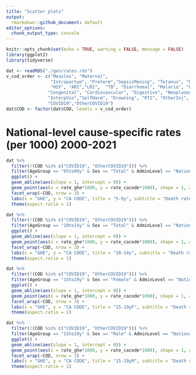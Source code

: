```yaml
---
title: "Scatter plots"
output:
  rmarkdown::github_document: default
editor_options: 
  chunk_output_type: console
---
```


```r
knitr::opts_chunk$set(echo = TRUE, warning = FALSE, message = FALSE)
library(ggplot2)
library(tidyverse)

dat <- readRDS("./gen/rates.rds")
v_cod_order <- c("Measles", "Maternal", 
                 "Intrapartum", "Preterm","SepsisMening", "Tetanus", "MeningEnceph" ,
                 "HIV", "ARI","LRI",  "TB", "Diarrhoeal", "Malaria", "OtherCMPN",
                "Congenital", "Cardiovascular", "Digestive", "Neoplasms", "OtherNCD",
                "InterpVio","SelfHarm", "Drowning", "RTI", "OtherInj", "NatDis", "CollectVio",
                "COVID19","OtherCOVID19")
dat$COD <- factor(dat$COD, levels = v_cod_order)
```

# National-level cause-specific rates (per 1000) 2000-2021 

```r
dat %>%
  filter(!(COD %in% c("COVID19", "OtherCOVID19"))) %>%
  filter(AgeGroup == "05to09y" & Sex == "Total" & AdminLevel == "National") %>%
  ggplot() +
  geom_abline(aes(slope = 1, intercept = 0)) +
  geom_point(aes(x = rate_ghe*1000, y = rate_cacode*1000), shape = 1, alpha = .5) +
  facet_wrap(~COD, nrow = 3) +
  labs(x = "GHE", y = "CA CODE", title = "5-9y", subtitle = "Death rate per 1,000") + 
  theme(aspect.ratio = 1) 

dat %>%
  filter(!(COD %in% c("COVID19", "OtherCOVID19"))) %>%
  filter(AgeGroup == "10to14y" & Sex == "Total" & AdminLevel == "National") %>%
  ggplot() +
  geom_abline(aes(slope = 1, intercept = 0)) +
  geom_point(aes(x = rate_ghe*1000, y = rate_cacode*1000), shape = 1, alpha = .5) +
  facet_wrap(~COD, nrow = 3) +
  labs(x = "GHE", y = "CA CODE", title = "10-14y", subtitle = "Death rate per 1,000") + 
  theme(aspect.ratio = 1) 

dat %>%
  filter(!(COD %in% c("COVID19", "OtherCOVID19"))) %>%
  filter(AgeGroup == "15to19y" & Sex == "Female" & AdminLevel == "National") %>%
  ggplot() +
  geom_abline(aes(slope = 1, intercept = 0)) +
  geom_point(aes(x = rate_ghe*1000, y = rate_cacode*1000), shape = 1, alpha = .5) +
  facet_wrap(~COD, nrow = 3) +
  labs(x = "GHE", y = "CA CODE", title = "15-19yF", subtitle = "Death rate per 1,000") + 
  theme(aspect.ratio = 1) 

dat %>%
  filter(!(COD %in% c("COVID19", "OtherCOVID19"))) %>%
  filter(AgeGroup == "15to19y" & Sex == "Male" & AdminLevel == "National") %>%
  ggplot() +
  geom_abline(aes(slope = 1, intercept = 0)) +
  geom_point(aes(x = rate_ghe*1000, y = rate_cacode*1000), shape = 1, alpha = .5) +
  facet_wrap(~COD, nrow = 3) +
  labs(x = "GHE", y = "CA CODE", title = "15-19yM", subtitle = "Death rate per 1,000") + 
  theme(aspect.ratio = 1) 
```
